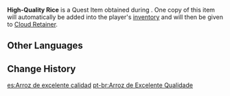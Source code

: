{{Item Infobox
|id           = 100980
|image        = Item Wheat.png
|type         = Quest Items
|description  = High-quality rice that you obtained from [[Brunn]]. It looks like it'll cook well.
|source1      = Obtained during [[Contraption-Contrived Cooking Course: Part II]]
|related_type = Variant
|related_item = Rice
}}
'''High-Quality Rice''' is a Quest Item obtained during {{Quest|Contraption-Contrived Cooking Course: Part II}}. One copy of this item will automatically be added into the player's [[inventory]] and will then be given to [[Cloud Retainer]].

==Other Languages==
{{Other Languages
|default_hidden = 1
|en      = High-Quality Rice
|zhs     = 优质稻米
|zhs_rm  = Yōuzhì Dàomǐ
|zht     = 優質稻米
|zht_rm  = Yōuzhí Dàomǐ
|ja      = 良質な米
|ja_rm   = Ryoushitsu na Kome
|ko      = 양질의 쌀
|ko_rm   = Yangjil-ui Ssal
|es      = Arroz de excelente calidad
|fr      = Riz de qualité
|ru      = Высококачественный рис
|th      = Rice คุณภาพดี
|th_rm   = Rice Khunphap Di
|vi      = Lúa Nước Hảo Hạng
|de      = Hochwertiger Reis
|id      = Rice Berkualitas Tinggi
|pt      = Arroz de Excelente Qualidade
|tr      = Kaliteli Pirinç
|it      = Riso d'alta qualità
}}

==Change History==
{{Change History|2.1}}

[[es:Arroz de excelente calidad]]
[[pt-br:Arroz de Excelente Qualidade]]